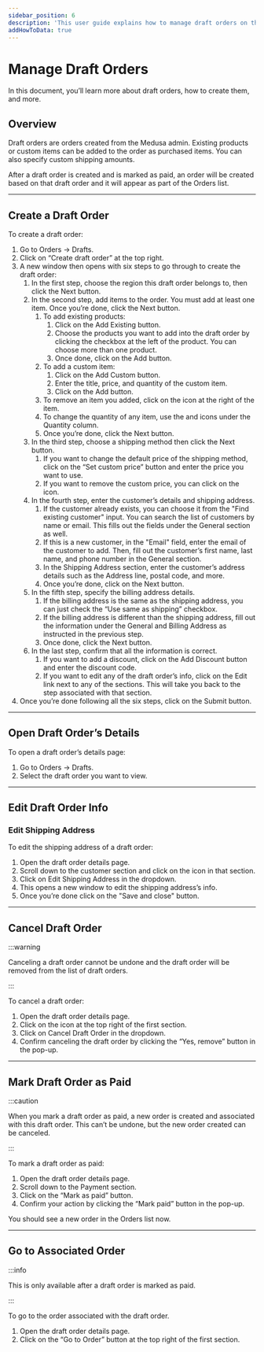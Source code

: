 ---
sidebar_position: 6
description: 'This user guide explains how to manage draft orders on the Medusa Admin. Learn how to create a draft order, view its details, edit a draft order, cancel a draft order, and more.'
addHowToData: true
---


# Manage Draft Orders

In this document, you’ll learn more about draft orders, how to create them, and more.

## Overview

Draft orders are orders created from the Medusa admin. Existing products or custom items can be added to the order as purchased items. You can also specify custom shipping amounts.

After a draft order is created and is marked as paid, an order will be created based on that draft order and it will appear as part of the Orders list.

---

## Create a Draft Order

To create a draft order:

1. Go to Orders → Drafts.
2. Click on “Create draft order” at the top right.
3. A new window then opens with six steps to go through to create the draft order:
    1. In the first step, choose the region this draft order belongs to, then click the Next button.
    2. In the second step, add items to the order. You must add at least one item. Once you’re done, click the Next button.
        1. To add existing products:
            1. Click on the Add Existing button.
            2. Choose the products you want to add into the draft order by clicking the checkbox at the left of the product. You can choose more than one product.
            3. Once done, click on the Add button.
        2. To add a custom item:
            1. Click on the Add Custom button.
            2. Enter the title, price, and quantity of the custom item.
            3. Click on the Add button.
        3. To remove an item you added, click on the <UiIcon lightIcon="https://res.cloudinary.com/dza7lstvk/image/upload/v1667999273/Medusa%20Docs/UI%20Icons/7hztVhj_mj6mxu.png" darkIcon="https://res.cloudinary.com/dza7lstvk/image/upload/v1667999290/Medusa%20Docs/UI%20Icons/1yp4PNt_vzwnhf.png" alt="trash" /> icon at the right of the item.
        4. To change the quantity of any item, use the <UiIcon lightIcon="https://res.cloudinary.com/dza7lstvk/image/upload/v1667999131/Medusa%20Docs/UI%20Icons/1hL8NiW_lqmjcq.png" darkIcon="https://res.cloudinary.com/dza7lstvk/image/upload/v1667999150/Medusa%20Docs/UI%20Icons/8LtkPqW_jyqz5i.png" alt="plus" /> and <UiIcon lightIcon="https://res.cloudinary.com/dza7lstvk/image/upload/v1667999351/Medusa%20Docs/UI%20Icons/EGk9uYD_a7rwhs.png" darkIcon="https://res.cloudinary.com/dza7lstvk/image/upload/v1667999366/Medusa%20Docs/UI%20Icons/XvkBK8p_dzhzfx.png" alt="minus" /> icons under the Quantity column.
        5. Once you’re done, click the Next button.
    3. In the third step, choose a shipping method then click the Next button.
        1. If you want to change the default price of the shipping method, click on the “Set custom price” button and enter the price you want to use.
        2. If you want to remove the custom price, you can click on the <UiIcon lightIcon="https://res.cloudinary.com/dza7lstvk/image/upload/v1667999273/Medusa%20Docs/UI%20Icons/7hztVhj_mj6mxu.png" darkIcon="https://res.cloudinary.com/dza7lstvk/image/upload/v1667999290/Medusa%20Docs/UI%20Icons/1yp4PNt_vzwnhf.png" alt="trash" /> icon.
    4. In the fourth step, enter the customer’s details and shipping address.
        1. If the customer already exists, you can choose it from the "Find existing customer" input. You can search the list of customers by name or email. This fills out the fields under the General section as well.
        2. If this is a new customer, in the "Email" field, enter the email of the customer to add. Then, fill out the customer’s first name, last name, and phone number in the General section.
        3. In the Shipping Address section, enter the customer’s address details such as the Address line, postal code, and more.
        4. Once you’re done, click on the Next button.
    5. In the fifth step, specify the billing address details.
        1. If the billing address is the same as the shipping address, you can just check the “Use same as shipping” checkbox.
        2. If the billing address is different than the shipping address, fill out the information under the General and Billing Address as instructed in the previous step.
        3. Once done, click the Next button.
    6. In the last step, confirm that all the information is correct.
        1. If you want to add a discount, click on the Add Discount button and enter the discount code.
        2. If you want to edit any of the draft order’s info, click on the Edit link next to any of the sections. This will take you back to the step associated with that section.
4. Once you’re done following all the six steps, click on the Submit button.

---

## Open Draft Order’s Details

To open a draft order’s details page:

1. Go to Orders → Drafts.
2. Select the draft order you want to view.

---

## Edit Draft Order Info

### Edit Shipping Address

To edit the shipping address of a draft order:

1. Open the draft order details page.
2. Scroll down to the customer section and click on the <UiIcon lightIcon="https://res.cloudinary.com/dza7lstvk/image/upload/v1667999308/Medusa%20Docs/UI%20Icons/1ordBC6_ssysel.png" darkIcon="https://res.cloudinary.com/dza7lstvk/image/upload/v1667999326/Medusa%20Docs/UI%20Icons/dSwWYBH_stzgoi.png" alt="three dots" /> icon in that section.
3. Click on Edit Shipping Address in the dropdown.
4. This opens a new window to edit the shipping address’s info.
5. Once you’re done click on the "Save and close" button.

---

## Cancel Draft Order

:::warning

Canceling a draft order cannot be undone and the draft order will be removed from the list of draft orders.

:::

To cancel a draft order:

1. Open the draft order details page.
2. Click on the <UiIcon lightIcon="https://res.cloudinary.com/dza7lstvk/image/upload/v1667999308/Medusa%20Docs/UI%20Icons/1ordBC6_ssysel.png" darkIcon="https://res.cloudinary.com/dza7lstvk/image/upload/v1667999326/Medusa%20Docs/UI%20Icons/dSwWYBH_stzgoi.png" alt="three dots" /> icon at the top right of the first section.
3. Click on Cancel Draft Order in the dropdown.
4. Confirm canceling the draft order by clicking the “Yes, remove” button in the pop-up.

---

## Mark Draft Order as Paid

:::caution

When you mark a draft order as paid, a new order is created and associated with this draft order. This can’t be undone, but the new order created can be canceled.

:::

To mark a draft order as paid:

1. Open the draft order details page.
2. Scroll down to the Payment section.
3. Click on the “Mark as paid” button.
4. Confirm your action by clicking the “Mark paid” button in the pop-up.

You should see a new order in the Orders list now.

---

## Go to Associated Order

:::info

This is only available after a draft order is marked as paid.

:::

To go to the order associated with the draft order.

1. Open the draft order details page.
2. Click on the “Go to Order” button at the top right of the first section.